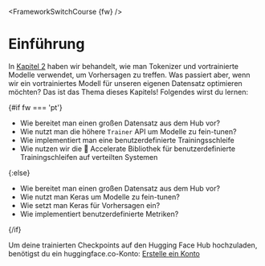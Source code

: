<FrameworkSwitchCourse {fw} />

# Einführung

<CourseFloatingBanner
    chapter={3}
    classNames="absolute z-10 right-0 top-0"
/>

In [Kapitel 2](/course/chapter2) haben wir behandelt, wie man Tokenizer und vortrainierte Modelle verwendet, um Vorhersagen zu treffen. Was passiert aber, wenn wir ein vortrainiertes Modell für unseren eigenen Datensatz optimieren möchten? Das ist das Thema dieses Kapitels! Folgendes wirst du lernen:

{#if fw === 'pt'}
* Wie bereitet man einen großen Datensatz aus dem Hub vor?
* Wie nutzt man die höhere `Trainer` API um Modelle zu fein-tunen?
* Wie implementiert man eine benutzerdefinierte Trainingsschleife
* Wie nutzen wir die 🤗 Accelerate Bibliothek für benutzerdefinierte Trainingschleifen auf verteilten Systemen

{:else}
* Wie bereitet man einen großen Datensatz aus dem Hub vor?
* Wie nutzt man Keras um Modelle zu fein-tunen?
* Wie setzt man Keras für Vorhersagen ein?
* Wie implementiert benutzerdefinierte Metriken?

{/if}

Um deine trainierten Checkpoints auf den Hugging Face Hub hochzuladen, benötigst du ein huggingface.co-Konto: [Erstelle ein Konto](https://huggingface.co/join)